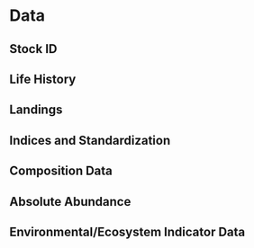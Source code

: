 # Data {#sec-data}

<!--- Provide temporal and spatial resolutions or sample size where appropriate for each of the subsections, below.--->

## Stock ID

<!-- Provide a detailed description of the stock, if appropriate, as well as quantitative studies or data behind the decision-making process. -->

## Life History

<!-- Describe the stock's growth, maturity, fecundity, natural mortality, meristics, etc. -->

## Landings

<!-- Describe the retained catch and discards. -->

## Indices and Standardization

<!-- Describe both the fishery dependent and independent data. -->

## Composition Data

<!-- Describe composition data related to age and length, including  aging error and reweighting. -->

## Absolute Abundance

<!-- Describe absolute abundance, if applicable. -->

## Environmental/Ecosystem Indicator Data

<!-- Describe the environmental/ecosystem indicator data. If none are considered, include a blanket statement. -->
